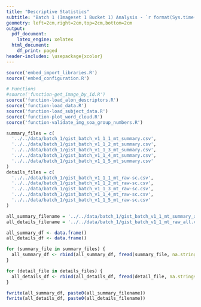 ```yaml
---
title: "Descriptive Statistics"
subtitle: "Batch 1 (Imageset 1 Bucket 1) Analysis - `r format(Sys.time(), '%d %B, %Y')`"
geometry: left=2cm,right=2cm,top=2cm,bottom=2cm
output:
  pdf_document:
    latex_engine: xelatex
  html_document:
    df_print: paged
header-includes: \usepackage{xcolor}
---
```


```r
source('embed_import_libraries.R')
source('embed_configuration.R')

# Functions
#source('function-get_image_by_id.R')
source('function-load_alon_descriptors.R')
source('function-load_data.R')
source('function-load_subject_data.R')
source('function-plot_word_cloud.R')
source('function-validate_img_soa_group_numbers.R')
```

```r
summary_files = c(
  '../../data/batch_1/gist_batch_v1_1_1_mt_summary.csv',
  '../../data/batch_1/gist_batch_v1_1_2_mt_summary.csv',
  '../../data/batch_1/gist_batch_v1_1_3_mt_summary.csv',
  '../../data/batch_1/gist_batch_v1_1_4_mt_summary.csv',
  '../../data/batch_1/gist_batch_v1_1_5_mt_summary.csv'
)
details_files = c(
  '../../data/batch_1/gist_batch_v1_1_1_mt_raw-sc.csv',
  '../../data/batch_1/gist_batch_v1_1_2_mt_raw-sc.csv',
  '../../data/batch_1/gist_batch_v1_1_3_mt_raw-sc.csv',
  '../../data/batch_1/gist_batch_v1_1_4_mt_raw-sc.csv',
  '../../data/batch_1/gist_batch_v1_1_5_mt_raw-sc.csv'
)

all_summary_filename = '../../data/batch_1/gist_batch_v1_1_mt_summary_all.csv'
all_details_filename = '../../data/batch_1/gist_batch_v1_1_mt_raw_all.csv'

```

```r
all_summary_df <- data.frame()
all_details_df <- data.frame()

for (summary_file in summary_files) {
  all_summary_df <- rbind(all_summary_df, fread(summary_file, na.strings = "NULLxx"))
}

for (detail_file in details_files) {
  all_details_df <- rbind(all_details_df, fread(detail_file, na.strings = "NULLxx"), fill=TRUE)
}

fwrite(all_summary_df, paste0(all_summary_filename))
fwrite(all_details_df, paste0(all_details_filename))

```



